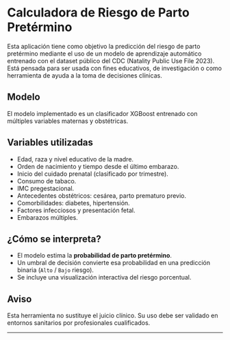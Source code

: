 # Calculadora de Riesgo de Parto Pretérmino
Esta aplicación tiene como objetivo la predicción del riesgo de parto pretérmino mediante el uso de un modelo de aprendizaje automático entrenado con el dataset público del CDC (Natality Public Use File 2023). Está pensada para ser usada con fines educativos, de investigación o como herramienta de ayuda a la toma de decisiones clínicas.

## Modelo
El modelo implementado es un clasificador XGBoost entrenado con múltiples variables maternas y obstétricas. 

## Variables utilizadas
- Edad, raza y nivel educativo de la madre.
- Orden de nacimiento y tiempo desde el último embarazo.
- Inicio del cuidado prenatal (clasificado por trimestre).
- Consumo de tabaco.
- IMC pregestacional.
- Antecedentes obstétricos: cesárea, parto prematuro previo.
- Comorbilidades: diabetes, hipertensión.
- Factores infecciosos y presentación fetal.
- Embarazos múltiples.

## ¿Cómo se interpreta?
- El modelo estima la **probabilidad de parto pretérmino**.
- Un umbral de decisión convierte esa probabilidad en una predicción binaria (`Alto` / `Bajo` riesgo).
- Se incluye una visualización interactiva del riesgo porcentual.

## Aviso
Esta herramienta no sustituye el juicio clínico. Su uso debe ser validado en entornos sanitarios por profesionales cualificados.

---

